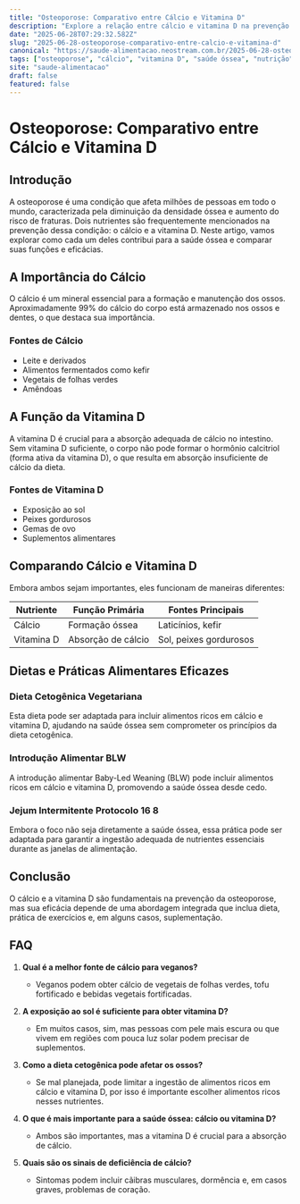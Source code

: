 ```yaml
---
title: "Osteoporose: Comparativo entre Cálcio e Vitamina D"
description: "Explore a relação entre cálcio e vitamina D na prevenção da osteoporose, com insights sobre dietas e práticas alimentares eficazes."
date: "2025-06-28T07:29:32.582Z"
slug: "2025-06-28-osteoporose-comparativo-entre-calcio-e-vitamina-d"
canonical: "https://saude-alimentacao.neostream.com.br/2025-06-28-osteoporose-comparativo-entre-calcio-e-vitamina-d"
tags: ["osteoporose", "cálcio", "vitamina D", "saúde óssea", "nutrição"]
site: "saude-alimentacao"
draft: false
featured: false
---
```


# Osteoporose: Comparativo entre Cálcio e Vitamina D

## Introdução
A osteoporose é uma condição que afeta milhões de pessoas em todo o mundo, caracterizada pela diminuição da densidade óssea e aumento do risco de fraturas. Dois nutrientes são frequentemente mencionados na prevenção dessa condição: o cálcio e a vitamina D. Neste artigo, vamos explorar como cada um deles contribui para a saúde óssea e comparar suas funções e eficácias.

## A Importância do Cálcio
O cálcio é um mineral essencial para a formação e manutenção dos ossos. Aproximadamente 99% do cálcio do corpo está armazenado nos ossos e dentes, o que destaca sua importância.

### Fontes de Cálcio
- Leite e derivados
- Alimentos fermentados como kefir
- Vegetais de folhas verdes
- Amêndoas

## A Função da Vitamina D
A vitamina D é crucial para a absorção adequada de cálcio no intestino. Sem vitamina D suficiente, o corpo não pode formar o hormônio calcitriol (forma ativa da vitamina D), o que resulta em absorção insuficiente de cálcio da dieta.

### Fontes de Vitamina D
- Exposição ao sol
- Peixes gordurosos
- Gemas de ovo
- Suplementos alimentares

## Comparando Cálcio e Vitamina D
Embora ambos sejam importantes, eles funcionam de maneiras diferentes:

| Nutriente | Função Primária | Fontes Principais |
|-----------|----------------|------------------|
| Cálcio    | Formação óssea | Laticínios, kefir |
| Vitamina D| Absorção de cálcio | Sol, peixes gordurosos |

## Dietas e Práticas Alimentares Eficazes
### Dieta Cetogênica Vegetariana
Esta dieta pode ser adaptada para incluir alimentos ricos em cálcio e vitamina D, ajudando na saúde óssea sem comprometer os princípios da dieta cetogênica.

### Introdução Alimentar BLW
A introdução alimentar Baby-Led Weaning (BLW) pode incluir alimentos ricos em cálcio e vitamina D, promovendo a saúde óssea desde cedo.

### Jejum Intermitente Protocolo 16 8
Embora o foco não seja diretamente a saúde óssea, essa prática pode ser adaptada para garantir a ingestão adequada de nutrientes essenciais durante as janelas de alimentação.

## Conclusão
O cálcio e a vitamina D são fundamentais na prevenção da osteoporose, mas sua eficácia depende de uma abordagem integrada que inclua dieta, prática de exercícios e, em alguns casos, suplementação.

## FAQ

1. **Qual é a melhor fonte de cálcio para veganos?**
   - Veganos podem obter cálcio de vegetais de folhas verdes, tofu fortificado e bebidas vegetais fortificadas.

2. **A exposição ao sol é suficiente para obter vitamina D?**
   - Em muitos casos, sim, mas pessoas com pele mais escura ou que vivem em regiões com pouca luz solar podem precisar de suplementos.

3. **Como a dieta cetogênica pode afetar os ossos?**
   - Se mal planejada, pode limitar a ingestão de alimentos ricos em cálcio e vitamina D, por isso é importante escolher alimentos ricos nesses nutrientes.

4. **O que é mais importante para a saúde óssea: cálcio ou vitamina D?**
   - Ambos são importantes, mas a vitamina D é crucial para a absorção de cálcio.

5. **Quais são os sinais de deficiência de cálcio?**
   - Sintomas podem incluir cãibras musculares, dormência e, em casos graves, problemas de coração.